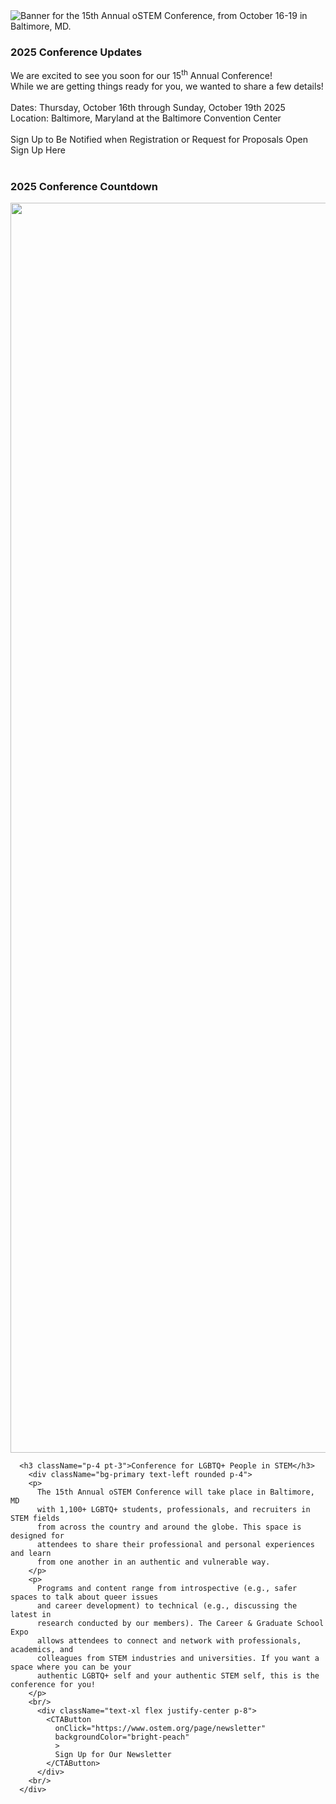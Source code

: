 


<SiteLayout>

<div className="border-baltimore-blue border-solid text-center">
  <picture>
    <source srcSet="/images/2025/15th_banner_square.png" media='(orientation: portrait)'/>
    <img
      alt="Banner for the 15th Annual oSTEM Conference, from October 16-19 in Baltimore, MD."
      src="/images/2025/15th_annual_banner.png"
      className="flex w-200 mx-auto rounded"
    />
  </picture>
</div>

<div className="grid md:grid-cols-5">
  <div className="rounded md:col-span-5 mt-8 border-4 border-baltimore-blue border-solid bg-baltimore-blue">
    <h3 className="p-4 pt-3">2025 Conference Updates</h3>
    <div className="bg-primary text-center rounded">
      <div className='text-left p-4'>
        <span>We are excited to see you soon for our 15<sup>th</sup> Annual Conference!<br/>While we are getting things ready for you, we wanted to share a few details!</span>
        <br/>
        <br/><span className="font-bold">Dates:</span> Thursday, October 16th through Sunday, October 19th 2025
        <br/><span className="font-bold">Location:</span> Baltimore, Maryland at the Baltimore Convention Center
      </div>
      <br/>Sign Up to Be Notified when Registration or Request for Proposals Open
      <br/>
      <CTAButton
        onClick="https://form.jotform.com/243035405380145"
        backgroundColor="bright-peach"
        className="mt-4"
        >
        Sign Up Here
      </CTAButton>
      <br/>
      <br/>
    </div>
  </div>

  <div className="rounded md:col-span-5 mt-8 border-4 border-baltimore-blue border-solid bg-baltimore-blue">
    <h3 className="p-4 pt-3">2025 Conference Countdown</h3>
    <div className="bg-primary text-center rounded">
      <ConferenceCountdown></ConferenceCountdown>
    </div>
  </div>

  

  <div className="rounded md:col-span-5 mt-8 border-4 border-baltimore-blue border-solid bg-baltimore-blue">
    <Image
      src="/images/2023/2023_homepage_bannerupdate.png"
      alt=""
      style={{width: "100%", height: 'auto'}}
      width="6000"
      height="2000"
      className='rounded-t'
    />
      
      <h3 className="p-4 pt-3">Conference for LGBTQ+ People in STEM</h3>
        <div className="bg-primary text-left rounded p-4">
        <p>
          The 15th Annual oSTEM Conference will take place in Baltimore, MD
          with 1,100+ LGBTQ+ students, professionals, and recruiters in STEM fields
          from across the country and around the globe. This space is designed for
          attendees to share their professional and personal experiences and learn
          from one another in an authentic and vulnerable way. 
        </p>
        <p>
          Programs and content range from introspective (e.g., safer spaces to talk about queer issues
          and career development) to technical (e.g., discussing the latest in
          research conducted by our members). The Career & Graduate School Expo
          allows attendees to connect and network with professionals, academics, and
          colleagues from STEM industries and universities. If you want a space where you can be your 
          authentic LGBTQ+ self and your authentic STEM self, this is the conference for you!
        </p>
        <br/>
          <div className="text-xl flex justify-center p-8">
            <CTAButton
              onClick="https://www.ostem.org/page/newsletter"
              backgroundColor="bright-peach"
              >
              Sign Up for Our Newsletter
            </CTAButton>
          </div>
        <br/>
      </div>
  </div>
</div>


</SiteLayout>
